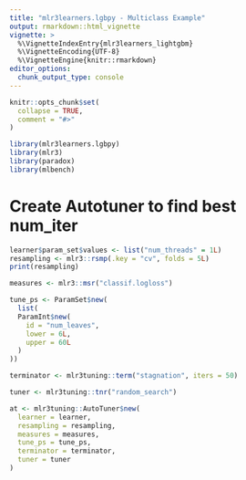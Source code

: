```yaml
---
title: "mlr3learners.lgbpy - Multiclass Example"
output: rmarkdown::html_vignette
vignette: >
  %\VignetteIndexEntry{mlr3learners_lightgbm}
  %\VignetteEncoding{UTF-8}
  %\VignetteEngine{knitr::rmarkdown}
editor_options: 
  chunk_output_type: console
---
```


```r
knitr::opts_chunk$set(
  collapse = TRUE,
  comment = "#>"
)
```

```r
library(mlr3learners.lgbpy)
library(mlr3)
library(paradox)
library(mlbench)
```

# Create Autotuner to find best num_iter

```r
learner$param_set$values <- list("num_threads" = 1L)
resampling <- mlr3::rsmp(.key = "cv", folds = 5L)
print(resampling)

measures <- mlr3::msr("classif.logloss")

tune_ps <- ParamSet$new(
  list(
  ParamInt$new(
    id = "num_leaves",
    lower = 6L,
    upper = 60L
  )
))

terminator <- mlr3tuning::term("stagnation", iters = 50)

tuner <- mlr3tuning::tnr("random_search")

at <- mlr3tuning::AutoTuner$new(
  learner = learner,
  resampling = resampling,
  measures = measures,
  tune_ps = tune_ps,
  terminator = terminator,
  tuner = tuner
)
```
